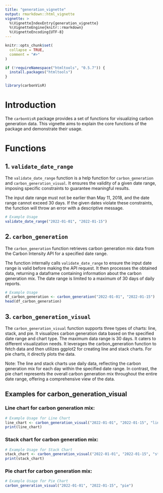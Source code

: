 ```yaml
---
title: "generation_vignette"
output: rmarkdown::html_vignette
vignette: >
  %\VignetteIndexEntry{generation_vignette}
  %\VignetteEngine{knitr::rmarkdown}
  %\VignetteEncoding{UTF-8}
---
```


```r
knitr::opts_chunk$set(
  collapse = TRUE,
  comment = "#>"
)
```

```r
if (!requireNamespace("htmltools", "0.5.7")) {
  install.packages("htmltools")
}
```


```r
library(carbonVisR)
```

# Introduction

The `carbonVisR` package provides a set of functions for visualizing carbon generation data. This vignette aims to explain the core functions of the package and demonstrate their usage.

# Functions

## 1. `validate_date_range`

The `validate_date_range` function is a help function for `carbon_generation` and `carbon_generation_visual`. It ensures the validity of a given date range, imposing specific constraints to guarantee meaningful results.

The input date range must not be earlier than May 11, 2018, and the date range cannot exceed 30 days. If the given dates violate these constraints, the function will throw an error with a descriptive message.

```r
# Example Usage
validate_date_range("2022-01-01", "2022-01-15")
```

## 2. `carbon_generation`

The `carbon_generation` function retrieves carbon generation mix data from the Carbon Intensity API for a specified date range.

The function internally calls `validate_date_range` to ensure the input date range is valid before making the API request. It then processes the obtained data, returning a dataframe containing information about the carbon generation mix. The date range is limited to a maximum of 30 days of daily reports.

```r
# Example Usage
df_carbon_generation <- carbon_generation("2022-01-01", "2022-01-15")
head(df_carbon_generation)
```

## 3. `carbon_generation_visual`

The `carbon_generation_visual` function supports three types of charts: line, stack, and pie. It visualizes carbon generation data based on the specified date range and chart type. The maximum data range is 30 days. It caters to different visualization needs. It leverages the carbon_generation function to fetch data and then utilizes ggplot2 for creating line and stack charts. For pie charts, it directly plots the data.

Note: The line and stack charts use daily data, reflecting the carbon generation mix for each day within the specified date range. In contrast, the pie chart represents the overall carbon generation mix throughout the entire date range, offering a comprehensive view of the data.

## Examples for carbon_generation_visual

### Line chart for carbon generation mix:

```r
# Example Usage for Line Chart
line_chart <- carbon_generation_visual("2022-01-01", "2022-01-15", "line")
print(line_chart)

```

### Stack chart for carbon generation mix:

```r
# Example Usage for Stack Chart
stack_chart <- carbon_generation_visual("2022-01-01", "2022-01-15", "stack")
print(stack_chart)

```

### Pie chart for carbon generation mix:

```r
# Example Usage for Pie Chart
carbon_generation_visual("2022-01-01", "2022-01-15", "pie")

```
